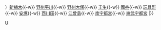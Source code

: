 {{鐵道路線
| 模板名稱 = 宇都宮線 (東武鐵道)
| 名稱 = [[File:Tōbu Tetsudō Logo.svg|40px|東武鐵道|link=東武鐵道]] <small>[[東武鐵道]]</small> [[宇都宮線 (東武鐵道)|宇都宮線]] [[File:Tobu Nikko Line (TN) symbol.svg|20px]]
| 代表色  = orange
| 背景顏色 = #FFFFFF 
| 車站列表 =  （[[栃木站|栃木]]{{-w}} ）[[新栃木站|新栃木]]{{-w}} [[野州平川站|野州平川]]{{-w}} [[野州大塚站|野州大塚]]{{-w}} [[壬生站|壬生]]{{-w}} [[國谷站|國谷]]{{-w}} [[玩具町站|玩具町]]{{-w}} [[安塚站|安塚]]{{-w}} [[西川田站|西川田]]{{-w}} [[江曾島站|江曾島]]{{-w}} [[南宇都宮站|南宇都宮]]{{-w}} [[東武宇都宮站|東武宇都宮]]
|}}<noinclude>
[[Category:東武鐵道路線模板|U]]
</noinclude>